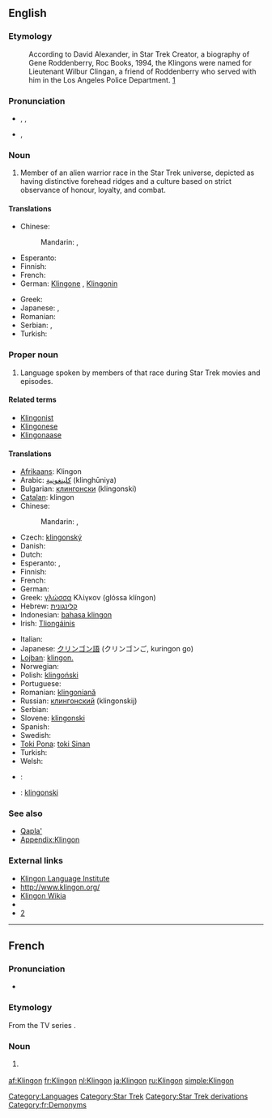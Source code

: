{{also|klingon}}
==English==
{{wikipedia}}

===Etymology===
: According to David Alexander, in Star Trek Creator, a biography of Gene Roddenberry, Roc Books, 1994, the Klingons were named for Lieutenant Wilbur Clingan, a friend of Roddenberry who served with him in the Los Angeles Police Department. [http://memory-alpha.org/wiki/Klingon]

===Pronunciation===
* {{enPR|klĭng'ŏn}}, {{IPA|/ˈklɪŋɒn/}}, {{SAMPA|/"klINQn/}}
* {{IPA|/ˈklɪŋɑn/}}, {{SAMPA|/"klINAn/}}<!-- cot-caught merger or just US-style IPA? -->

===Noun===
{{en-noun}}

# {{countable}} Member of an alien warrior race in the Star Trek universe, depicted as having distinctive forehead ridges and a culture based on strict observance of honour, loyalty, and combat.

====Translations====
{{trans-top|member of an alien warrior race in the Star Trek universe}}
* Chinese:
*: Mandarin: {{t-|cmn|克林貢|sc=Hani}}, {{t-|cmn|克林贡|tr=Kèlíngòng|sc=Hani}}
* Esperanto: {{t|eo|klingono|xs=Esperanto}}
* Finnish: {{t+|fi|klingon}}
* French: {{t+|fr|Klingon|m}}
* German: [[Klingone]] {{m}}, [[Klingonin]] {{f}}
{{trans-mid}}
* Greek: {{t|el|Κλίγκον|n|tr=klíngon}}
* Japanese: {{t|ja|クリンゴン人}}, {{t|ja|クリンゴンじん|tr=kuringon jin}}
* Romanian: {{t|ro|klingonian|m}}
* Serbian: {{t|sr|клингонац|m|tr=klingonac|sc=Cyrl}}, {{t|sr|клингонка|f|tr=klingonka|sc=Cyrl}}
* Turkish: {{t-|tr|Klingon}}
{{trans-bottom}}

===Proper noun===
{{en-pnoun}}

# Language spoken by members of that race during Star Trek movies and episodes.

====Related terms====
* [[Klingonist]]
* [[Klingonese]]
* [[Klingonaase]]

====Translations====
{{trans-top|the language}}
* [[Afrikaans]]: Klingon
* Arabic: [[كلينغونية]] (klinghūniya) {{f}}
* Bulgarian: [[клингонски]] (klingonski) {{m}}
* [[Catalan]]: klingon {{m}}
* Chinese:
*: Mandarin: {{t-|cmn|克林貢語|sc=Hani}}, {{t-|cmn|克林贡语|tr=Kèlíngòngyǔ|sc=Hani}}
* Czech: [[klingonský]] {{m}}
* Danish: {{t|da|klingonsk}}
* Dutch: {{t+|nl|Klingon}}
* Esperanto: {{t|eo|klingona lingvo}}, {{t|eo|la klingona}}
* Finnish: {{t+|fi|klingon}}
* French: {{t+|fr|klingon|m}}
* German: {{t+|de|Klingonisch|n}}
* Greek: [[γλώσσα]] Κλίγκον (glóssa klíngon) {{f}}
* Hebrew: [[קלינגונית]] {{f}}
* Indonesian: [[bahasa klingon]]
* Irish: [[Tliongáinis]]
{{trans-mid}}
* Italian: {{t+|it|klingon|m}}
* Japanese: [[クリンゴン語]] (クリンゴンご, kuringon go)
* [[Lojban]]: [[klingon.]]
* Norwegian: {{t|no|klingonsk}}
* Polish: [[klingoński]] {{m}}
* Portuguese: {{t-|pt|klingon}}
* Romanian: [[klingoniană]] {{f}}
* Russian: [[клингонский]] (klingonskij) {{m}}
* Serbian: {{t|sr|клингонски|m|tr=klingonski|sc=Cyrl}}
* Slovene: [[klingonski]] {{m}}
* Spanish: {{t-|es|klingon|m}}
* Swedish: {{t|sv|klingonska}}
* [[Toki Pona]]: [[toki Sinan]]
* Turkish: {{t+|tr|Klingonca}}
* Welsh: {{t-|cy|klingon|xs=Welsh}}
* {{subst:tlh}}: {{tø|tlh|tlhIngan}}
{{trans-bottom}}

{{checktrans-top}}
* {{ttbc|Latin}}: [[klingonski]] {{m}}
{{checktrans-mid}}
{{checktrans-bottom}}

===See also===
* [[Qapla']]
* [[Appendix:Klingon]]

===External links===
* [http://www.kli.org/ Klingon Language Institute]
* [http://www.klingon.org/ http://www.klingon.org/]
* [http://klingon.wikia.com/ Klingon Wikia]
* {{Linguist List|code=tlh}}
* [http://memory-alpha.org/wiki/Klingon]

[[Category:Languages]]
[[Category:Star Trek]]
[[Category:Star Trek derivations]]

----

==French==

===Pronunciation===
* {{IPA|/klɛ̃.ɡɔ̃/|lang=fr}}

===Etymology===
From the TV series {{w|Star Trek}}.

===Noun===
{{fr-noun|m|f=Klingonne}}

# {{l|en|Klingon}} {{gloss|member of the Klingon race}}

[[Category:fr:Demonyms]]

[[af:Klingon]]
[[fr:Klingon]]
[[nl:Klingon]]
[[ja:Klingon]]
[[ru:Klingon]]
[[simple:Klingon]]